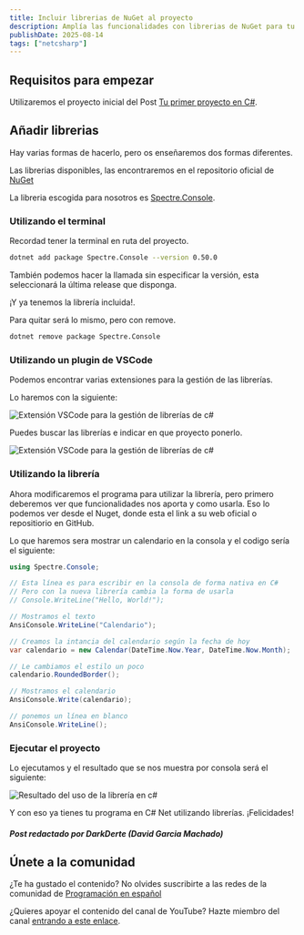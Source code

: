 ```yaml
---
title: Incluir librerias de NuGet al proyecto
description: Amplía las funcionalidades con librerias de NuGet para tu proyecto C# .Net
publishDate: 2025-08-14
tags: ["netcsharp"]
---
```




## Requisitos para empezar

Utilizaremos el proyecto inicial del Post <a href="./primer_programa_c_sharp" target="_blank" rel="noopener noreferrer">Tu primer proyecto en C#</a>.

## Añadir librerias

Hay varias formas de hacerlo, pero os enseñaremos dos formas diferentes.

Las librerias disponibles, las encontraremos en el repositorio oficial de <a href="https://www.nuget.org/packages" target="_blank" rel="noopener noreferrer">NuGet</a>

La libreria escogida para nosotros es <a href="https://www.nuget.org/packages/Spectre.Console">Spectre.Console</a>.

### Utilizando el terminal

Recordad tener la terminal en ruta del proyecto.

```bash
dotnet add package Spectre.Console --version 0.50.0
```

También podemos hacer la llamada sin especificar la versión, esta seleccionará la última release que disponga.

¡Y ya tenemos la librería incluida!.

Para quitar será lo mismo, pero con remove.

```bash
dotnet remove package Spectre.Console 
```

### Utilizando un plugin de VSCode

Podemos encontrar varias extensiones para la gestión de las librerías.

Lo haremos con la siguiente:

<img
    src="/screenshots/c_sharp/add_nuget/extension_vscode.png"
    alt="Extensión VSCode para la gestión de librerías de c#"
    width={700}
  />

Puedes buscar las librerías e indicar en que proyecto ponerlo.

<img
    src="/screenshots/c_sharp/add_nuget/add_nuget_package.png"
    alt="Extensión VSCode para la gestión de librerías de c#"
    width={700}
  />

### Utilizando la librería

Ahora modificaremos el programa para utilizar la librería, pero primero deberemos ver que funcionalidades nos aporta y como usarla.
Eso lo podemos ver desde el Nuget, donde esta el link a su web oficial o repositiorio en GitHub.

Lo que haremos sera mostrar un calendario en la consola y el codigo sería el siguiente:

```csharp
using Spectre.Console;

// Esta línea es para escribir en la consola de forma nativa en C#
// Pero con la nueva librería cambia la forma de usarla
// Console.WriteLine("Hello, World!");

// Mostramos el texto
AnsiConsole.WriteLine("Calendario");

// Creamos la intancia del calendario según la fecha de hoy
var calendario = new Calendar(DateTime.Now.Year, DateTime.Now.Month);

// Le cambiamos el estilo un poco
calendario.RoundedBorder();

// Mostramos el calendario
AnsiConsole.Write(calendario);

// ponemos un línea en blanco
AnsiConsole.WriteLine();
```

### Ejecutar el proyecto 

Lo ejecutamos y el resultado que se nos muestra por consola será el siguiente:

<img
    src="/screenshots/c_sharp/add_nuget/result.png"
    alt="Resultado del uso de la librería en c#"
    width={500}
  />

Y con eso ya tienes tu programa en C# Net utilizando librerías. ¡Felicidades!

##### Post redactado por DarkDerte (David Garcia Machado) 

## Únete a la comunidad

¿Te ha gustado el contenido? No olvides suscribirte a las redes de la comunidad de <a href="https://programacion-es.dev/redes/" target="_blank" rel="noopener noreferrer">Programación en español</a>

¿Quieres apoyar el contenido del canal de YouTube? Hazte miembro del canal <a href="https://www.youtube.com/channel/UCNliuGyPizt7uNcdCrUoduQ/join" target="_blank" rel="noopener noreferrer">entrando a este enlace</a>.
